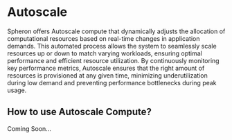 
# Autoscale

Spheron offers Autoscale compute that dynamically adjusts the allocation of computational resources based on real-time changes
in application demands. This automated process allows the system to seamlessly scale resources up or down to match varying workloads,
ensuring optimal performance and efficient resource utilization. By continuously monitoring key performance metrics, Autoscale
ensures that the right amount of resources is provisioned at any given time, minimizing underutilization during low demand and
preventing performance bottlenecks during peak usage.

## How to use Autoscale Compute?

Coming Soon...

<Navigation name="Autoscale" />
